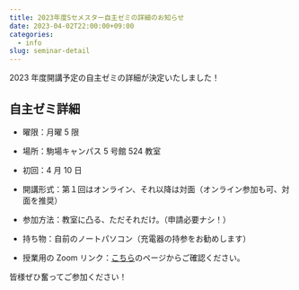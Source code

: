 ```yaml
---
title: 2023年度Sセメスター自主ゼミの詳細のお知らせ
date: 2023-04-02T22:00:00+09:00
categories:
  - info
slug: seminar-detail
---
```


2023 年度開講予定の自主ゼミの詳細が決定いたしました！

## 自主ゼミ詳細

- 曜限：月曜 5 限

- 場所：駒場キャンパス 5 号館 524 教室

- 初回：4 月 10 日

- 開講形式：第１回はオンライン、それ以降は対面（オンライン参加も可、対面を推奨）

- 参加方法：教室に凸る、ただそれだけ。（申請必要ナシ！）

- 持ち物：自前のノートパソコン（充電器の持参をお勧めします）

- 授業用の Zoom リンク：[こちら](https://todaijichikai.org/2023年sセメスターの自主ゼミ紹介/)のページからご確認ください。

皆様ぜひ奮ってご参加ください！
